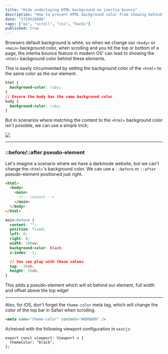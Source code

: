 ```yaml
---
title: "Hide underlaying HTML background on inertia bounce"
description: "How to prevent HTML background color from showing behind content when scrolling with inertia"
date: "1724526000"
tags: ["ux", "scroll", "css", "hacks"]
published: true
---
```


Browsers default background is white, so when we change our `<body>` or `<main>` background color, when scrolling and you hit the top or bottom of a page, the intertia bounce feature in modern OS' can lead to showing the `<html>` background color behind these elements.

This is easily circumvented by setting the background color of the `<html>` to the same color as the our element.

```css
html {
  background-color: ruby;
}
// Ensure the body has the same background color
body {
  background-color: ruby;
}
```

But in scenarios where matching the content to the `<html>` background color isn't possible, we can use a simple trick;

<img src="/bounce-cropped.gif" className="border border-gray-800 max-w-56" />

---

### ::before/::after pseudo-element

Let's imagine a scenario where we have a darkmode website, but we can't change the `<html>`'s background color. We can use a `::before` or `::after` pseudo-element positioned just right.

```html
<html>
  <body>
    <main>
      <!-- content -->
    </main>
  </body>
</html>
```

```css
main:before {
  content: "";
  position: fixed;
  left: 0;
  right: 0;
  width: 100vw;
  background-color: black;
  z-index: -1;

  // You can play with these values
  top: -30vh;
  height: 50vh;
}
```

This adds a pseudo-element which will sit behind our element, full width and offset above the top edge!

---

Also, for iOS, don't forget the `theme-color` meta tag, which will change the color of the top bar in Safari when scrolling.

```html
<meta name="theme-color" content="#000000" />
```

Acheived with the following viewport configuration in `nextjs`:

```tsx
export const viewport: Viewport = {
  themeColor: "black",
};
```
